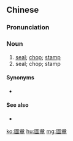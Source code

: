 {{also|图章}}
==Chinese==
{{zh-forms|s=图章}}

===Pronunciation===
{{zh-pron
|m=túzhāng
|c=tou4 zoeng1
|mn=qz,tw,xm:tô͘-chiong/zz:tô͘-chiang
|cat=n
}}

===Noun===
{{zh-noun|mw=方}}

# [[seal]]; [[chop]]; [[stamp]] {{qualifier|a device for stamping designs}}
# seal; chop; stamp {{qualifier|an indentation or imprint made by stamping}}

====Synonyms====
* {{zh-l|印章}}

====See also====
* {{zh-l|蓋章}}

[[ko:圖章]]
[[hu:圖章]]
[[mg:圖章]]